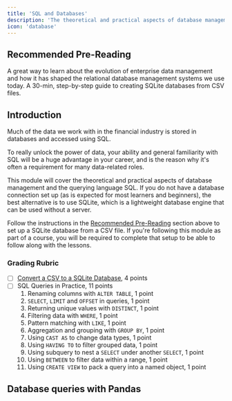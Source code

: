 ```yaml
---
title: 'SQL and Databases'
description: 'The theoretical and practical aspects of database management and querying.'
icon: 'database'
---
```


## Recommended Pre-Reading

<CardGroup cols={2}>
  <Card
    title="A historical perspective on enterprise data management"
    icon="note"
    href="/enterprise-data-management/historical"
  >
    A great way to learn about the evolution of enterprise data management and how
    it has shaped the relational database management systems we use today.
  </Card>
    <Card
    title="Creating SQLite Databases from CSV Files"    
    icon="book"
    href="https://github.com/onlyphantom/python4bankers/blob/main/instructions/CSV_to_SQLITE.md"
  >
    A 30-min, step-by-step guide to creating SQLite databases from CSV files.
  </Card>
</CardGroup>

## Introduction

Much of the data we work with in the financial industry is stored in databases and accessed using SQL. 

To really unlock the power of data, your ability and general familiarity with SQL will be a huge 
advantage in your career, and is the reason why it's often a requirement for many data-related roles.

This module will cover the theoretical and practical aspects of database management and the querying language SQL.
If you do not have a database connection set up (as is expected for most learners and beginners), the best alternative is to use SQLite, which is a lightweight database engine that can be used without a server.

Follow the instructions in the [Recommended Pre-Reading](#recommended-pre-reading) section above to set up a SQLite database from a CSV file.
If you're following this module as part of a course, you will be required to complete 
that setup to be able to follow along with the lessons.

### Grading Rubric 
- [ ] [Convert a CSV to a SQLite Database](#recommended-pre-reading), 4 points
- [ ] SQL Queries in Practice, 11 points
    1. Renaming columns with `ALTER TABLE`, 1 point
    1. `SELECT`, `LIMIT` and `OFFSET` in queries, 1 point
    1. Returning unique values with `DISTINCT`, 1 point
    1. Filtering data with `WHERE`, 1 point
    1. Pattern matching with `LIKE`, 1 point
    1. Aggregation and grouping with `GROUP BY`, 1 point
    1. Using `CAST AS` to change data types, 1 point
    1. Using `HAVING TO` to filter grouped data, 1 point
    1. Using subquery to nest a `SELECT` under another `SELECT`, 1 point
    1. Using `BETWEEN` to filter data within a range, 1 point
    1. Using `CREATE VIEW` to pack a query into a named object, 1 point

## Database queries with Pandas


